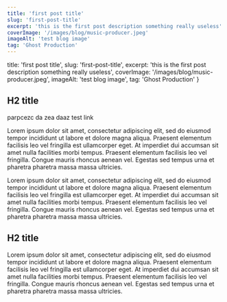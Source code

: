 ```yaml
---
title: 'first post title'
slug: 'first-post-title'
excerpt: 'this is the first post description something really useless'
coverImage: '/images/blog/music-producer.jpeg'
imageAlt: 'test blog image'
tag: 'Ghost Production'
---
```


  title: 'first post title',
  slug: 'first-post-title',
  excerpt: 'this is the first post description something really useless',
  coverImage: '/images/blog/music-producer.jpeg',
  imageAlt: 'test blog image',
  tag: 'Ghost Production'
}


## H2 title

parpcezc  da zea  daaz <InlineLink href="/faq" > test link</InlineLink>

Lorem ipsum dolor sit amet, consectetur adipiscing elit, sed do eiusmod tempor incididunt ut labore et dolore magna aliqua. Praesent elementum facilisis leo vel fringilla est ullamcorper eget. At imperdiet dui accumsan sit amet nulla facilities morbi tempus. Praesent elementum facilisis leo vel fringilla. Congue mauris rhoncus aenean vel. Egestas sed tempus urna et pharetra pharetra massa massa ultricies.

Lorem ipsum dolor sit amet, consectetur adipiscing elit, sed do eiusmod tempor incididunt ut labore et dolore magna aliqua. Praesent elementum facilisis leo vel fringilla est ullamcorper eget. At imperdiet dui accumsan sit amet nulla facilities morbi tempus. Praesent elementum facilisis leo vel fringilla. Congue mauris rhoncus aenean vel. Egestas sed tempus urna et pharetra pharetra massa massa ultricies.

## H2 title


Lorem ipsum dolor sit amet, consectetur adipiscing elit, sed do eiusmod tempor incididunt ut labore et dolore magna aliqua. Praesent elementum facilisis leo vel fringilla est ullamcorper eget. At imperdiet dui accumsan sit amet nulla facilities morbi tempus. Praesent elementum facilisis leo vel fringilla. Congue mauris rhoncus aenean vel. Egestas sed tempus urna et pharetra pharetra massa massa ultricies.


